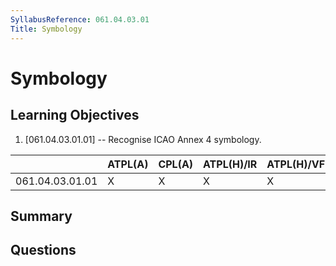 ```yaml
---
SyllabusReference: 061.04.03.01
Title: Symbology
---
```


# Symbology

## Learning Objectives

1. [061.04.03.01.01] -- Recognise ICAO Annex 4 symbology.

|                 | ATPL(A) | CPL(A) | ATPL(H)/IR | ATPL(H)/VFR | CPL(H) | IR  | CBIR(A) |
| --------------- | ------- | ------ | ---------- | ----------- | ------ | --- | ------- |
| 061.04.03.01.01 | X       | X      | X          | X           | X      |     |         |

## Summary

## Questions
